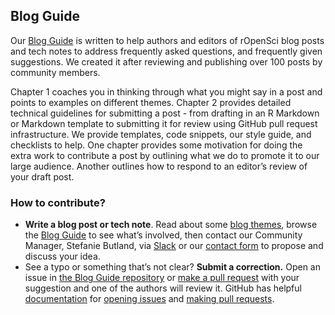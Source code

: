 ## Blog Guide {#blogguide}

Our [Blog Guide](https://blogguide.ropensci.org/) is written to help authors and editors of rOpenSci blog posts and tech notes to address frequently asked questions, and frequently given suggestions. We created it after reviewing and publishing over 100 posts by community members.

Chapter 1 coaches you in thinking through what you might say in a post and points to examples on different themes. Chapter 2 provides detailed technical guidelines for submitting a post - from drafting in an R Markdown or Markdown template to submitting it for review using GitHub pull request infrastructure. We provide templates, code snippets, our style guide, and checklists to help. One chapter provides some motivation for doing the extra work to contribute a post by outlining what we do to promote it to our large audience. Another outlines how to respond to an editor’s review of your draft post.


### How to contribute? 

*   **Write a blog post or tech note**. Read about some [blog themes](#blog), browse the [Blog Guide](https://blogguide.ropensci.org/) to see what’s involved, then contact our Community Manager, Stefanie Butland, via [Slack](#channels-slack) or our [contact form](https://ropensci.org/contact/) to propose and discuss your idea.
*   See a typo or something that’s not clear? **Submit a correction.** Open an issue in [the Blog Guide repository](https://github.com/ropensci-org/blog-guidance) or [make a pull request](#channels-github) with your suggestion and one of the authors will review it. GitHub has helpful [documentation](https://docs.github.com/en/github/collaborating-with-issues-and-pull-requests) for [opening issues](https://docs.github.com/en/github/managing-your-work-on-github/managing-your-work-with-issues) and [making pull requests](https://docs.github.com/en/github/collaborating-with-issues-and-pull-requests/creating-a-pull-request-from-a-fork).
